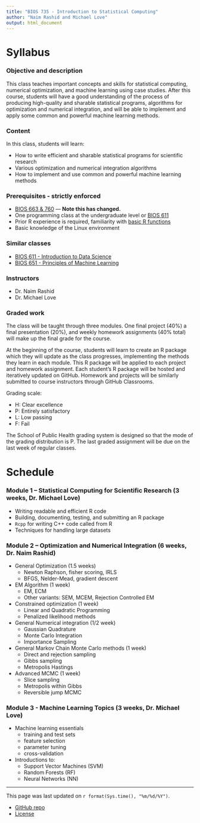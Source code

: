 ```yaml
---
title: "BIOS 735 - Introduction to Statistical Computing"
author: "Naim Rashid and Michael Love"
output: html_document
---
```


# Syllabus

### Objective and description

This class teaches important concepts and skills for statistical
computing, numerical optimization, and machine learning using case
studies. After this course, students will have a good understanding of
the process of producing high-quality and sharable statistical
programs, algorithms for optimization and numerical integration, and
will be able to implement and apply some common and powerful machine
learning methods.

### Content

In this class, students will learn:

* How to write efficient and sharable statistical programs for scientific research
* Various optimization and numerical integration algorithms
* How to implement and use common and powerful machine learning methods

### Prerequisites - strictly enforced

* [BIOS 663 & 760](https://sph.unc.edu/bios/courses/) --- **Note this has changed.**
* One programming class at the undergraduate level or [BIOS 611](https://biodatascience.github.io/datasci611/)
* Prior R experience is required, familiarity with [basic R functions](https://github.com/biodatascience/compbio_src/blob/master/eda/functions.md)
* Basic knowledge of the Linux environment

### Similar classes

* [BIOS 611 - Introduction to Data Science](https://biodatascience.github.io/datasci611/)
* [BIOS 651 - Principles of Machine Learning](https://sph.unc.edu/bios/courses/)

### Instructors

* Dr. Naim Rashid
* Dr. Michael Love

### Graded work
 
The class will be taught through three modules. One final project
(40%) a final presentation (20%), and weekly homework assignments
(40% total) will make up the final grade for the course.

At the beginning of the course, students will learn to create an R
package which they will update as the class progresses, implementing
the methods they learn in each module. This R package will be
applied to each project and homework assignment. Each student's R
package will be hosted and iteratively updated on GitHub. Homework
and projects will be similarly submitted to course instructors through
GitHub Classrooms.

Grading scale:

* H: Clear excellence
* P: Entirely satisfactory
* L: Low passing
* F: Fail

The School of Public Health grading system is designed so that the
mode of the grading distribution is P. The last graded assignment will
be due on the last week of regular classes. 

# Schedule

### Module 1 – Statistical Computing for Scientific Research (3 weeks, Dr. Michael Love)

* Writing readable and efficient R code
* Building, documenting, testing, and submitting an R package
* `Rcpp` for writing C++ code called from R
* Techniques for handling large datasets

### Module 2 – Optimization and Numerical Integration (6 weeks, Dr. Naim Rashid)

* General Optimization (1.5 weeks)
    - Newton Raphson, fisher scoring, IRLS
    - BFGS, Nelder-Mead, gradient descent
* EM Algorithm (1 week)
    - EM, ECM 
    - Other variants: SEM, MCEM, Rejection Controlled EM
* Constrained optimization (1 week)
    - Linear and Quadratic Programming
    - Penalized likelihood methods 
* General Numerical integration (1/2 week)
    - Gaussian Quadrature
    - Monte Carlo Integration
    - Importance Sampling 
* General Markov Chain Monte Carlo methods (1 week)
    - Direct and rejection sampling
    - Gibbs sampling
    - Metropolis Hastings
* Advanced MCMC (1 week)
    - Slice sampling
    - Metropolis within Gibbs
    - Reversible jump MCMC

### Module 3 - Machine Learning Topics (3 weeks, Dr. Michael Love)

* Machine learning essentials
    - training and test sets
    - feature selection
    - parameter tuning
    - cross-validation
* Introductions to:
    - Support Vector Machines (SVM)
    - Random Forests (RF)
    - Neural Networks (NN)

---

This page was last updated on `r format(Sys.time(), "%m/%d/%Y")`. 

* [GitHub repo](https://github.com/biodatascience/statcomp_src)
* [License](https://github.com/biodatascience/statcomp_src/blob/master/LICENSE)
